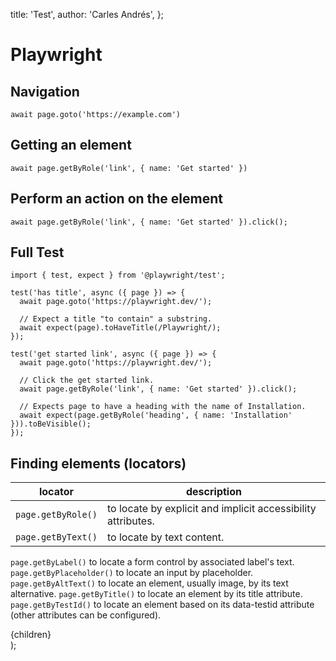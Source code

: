 
  title: 'Test',
  author: 'Carles Andrés',
};

# Playwright

## Navigation

```
await page.goto('https://example.com')
```

## Getting an element

```
await page.getByRole('link', { name: 'Get started' })
```

## Perform an action on the element

```
await page.getByRole('link', { name: 'Get started' }).click();
```

## Full Test

```
import { test, expect } from '@playwright/test';

test('has title', async ({ page }) => {
  await page.goto('https://playwright.dev/');

  // Expect a title "to contain" a substring.
  await expect(page).toHaveTitle(/Playwright/);
});

test('get started link', async ({ page }) => {
  await page.goto('https://playwright.dev/');

  // Click the get started link.
  await page.getByRole('link', { name: 'Get started' }).click();

  // Expects page to have a heading with the name of Installation.
  await expect(page.getByRole('heading', { name: 'Installation' })).toBeVisible();
});
```

## Finding elements (locators)

| locator            | description                                                  |
| ------------------ | ------------------------------------------------------------ |
| `page.getByRole()` | to locate by explicit and implicit accessibility attributes. |
| `page.getByText()` | to locate by text content.                                   |

`page.getByLabel()` to locate a form control by associated label's text.
`page.getByPlaceholder()` to locate an input by placeholder.
`page.getByAltText()` to locate an element, usually image, by its text alternative.
`page.getByTitle()` to locate an element by its title attribute.
`page.getByTestId()` to locate an element based on its data-testid attribute (other attributes can be configured).

  <div
    className="prose mx-auto mt-4 w-full max-w-3xl p-4 prose-pre:bg-yellow-100/50
  prose-pre:text-gray-800 sm:mt-12"
  >
    {children}
  </div>
);

